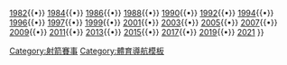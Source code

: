 {{Navbox
| name = 亞洲射箭錦標賽
|title = [[亞洲射箭錦標賽]]

|list1 = [[1980年亞洲射箭錦標賽|1980]]{{•}} [[1982年亞洲射箭錦標賽|1982]]{{•}} [[1984年亞洲射箭錦標賽|1984]]{{•}} [[1986年亞洲射箭錦標賽|1986]]{{•}} [[1988年亞洲射箭錦標賽|1988]]{{•}} [[1990年亞洲射箭錦標賽|1990]]{{•}} [[1992年亞洲射箭錦標賽|1992]]{{•}} [[1994年亞洲射箭錦標賽|1994]]{{•}} [[1996年亞洲射箭錦標賽|1996]]{{•}} [[1997年亞洲射箭錦標賽|1997]]{{•}} [[1999年亞洲射箭錦標賽|1999]]{{•}} [[2001年亞洲射箭錦標賽|2001]]{{•}} [[2003年亞洲射箭錦標賽|2003]]{{•}} [[2005年亞洲射箭錦標賽|2005]]{{•}} [[2007年亞洲射箭錦標賽|2007]]{{•}} [[2009年亞洲射箭錦標賽|2009]]{{•}} [[2011年亞洲射箭錦標賽|2011]]{{•}} [[2013年亞洲射箭錦標賽|2013]]{{•}} [[2015年亞洲射箭錦標賽|2015]]{{•}} [[2017年亞洲射箭錦標賽|2017]]{{•}} [[2019年亞洲射箭錦標賽|2019]]{{•}} [[2021年亞洲射箭錦標賽|2021]]
}}<noinclude>
[[Category:射箭賽事]]
[[Category:體育導航模板‎]]
</noinclude>